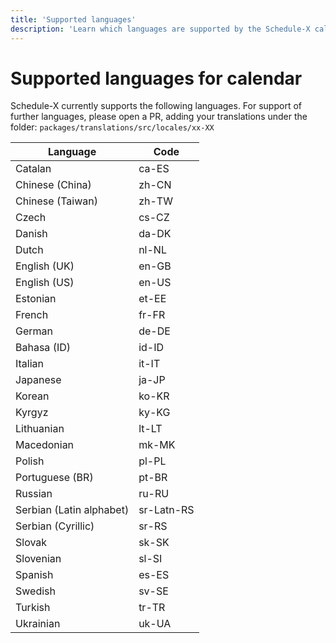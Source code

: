 ```yaml
---
title: 'Supported languages'
description: 'Learn which languages are supported by the Schedule-X calendar'
---
```


# Supported languages for calendar

Schedule-X currently supports the following languages. For support of further languages, please open a PR, adding
your translations under the folder: `packages/translations/src/locales/xx-XX`

| Language                 | Code       |
|--------------------------|------------|
| Catalan                  | ca-ES      |
| Chinese (China)          | zh-CN      |
| Chinese (Taiwan)         | zh-TW      |
| Czech                    | cs-CZ      |
| Danish                   | da-DK      |
| Dutch                    | nl-NL      |
| English (UK)             | en-GB      |
| English (US)             | en-US      |
| Estonian                 | et-EE      |
| French                   | fr-FR      |
| German                   | de-DE      |
| Bahasa (ID)              | id-ID      |
| Italian                  | it-IT      |
| Japanese                 | ja-JP      |
| Korean                   | ko-KR      |
| Kyrgyz                   | ky-KG      |
| Lithuanian               | lt-LT      |
| Macedonian               | mk-MK      |
| Polish                   | pl-PL      |
| Portuguese (BR)          | pt-BR      |
| Russian                  | ru-RU      |
| Serbian (Latin alphabet) | sr-Latn-RS |
| Serbian (Cyrillic)       | sr-RS      |
| Slovak                   | sk-SK      |
| Slovenian                | sl-SI      |
| Spanish                  | es-ES      |
| Swedish                  | sv-SE      |
| Turkish                  | tr-TR      |
| Ukrainian                | uk-UA      |
